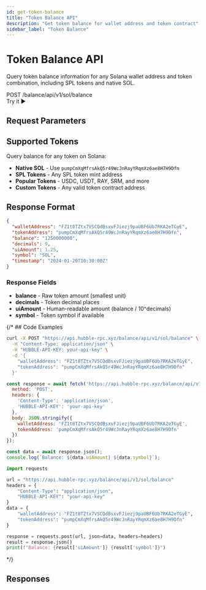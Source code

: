 ```yaml
---
id: get-token-balance
title: "Token Balance API"
description: "Get token balance for wallet address and token contract"
sidebar_label: "Token Balance"
---
```



# Token Balance API

Query token balance information for any Solana wallet address and token combination, including SPL tokens and native SOL.

<div className="api-header">
  <div className="api-info">
    <span className="api-method">POST</span>
    <span className="api-path">/balance/api/v1/sol/balance</span>
  </div>
  <ApiPlaygroundButton 
    initialApi="tx" 
    initialEndpoint="balance"
    className="api-try-button"
  >
    Try it ▶
  </ApiPlaygroundButton>
</div>

## Request Parameters

<RequestParametersTable apiId="tx" endpointId="balance" />

## Supported Tokens

Query balance for any token on Solana:

- **Native SOL** - Use `pumpCmXqMfrsAkQ5r49WcJnRayYRqmXz6ae8H7H9Dfn`
- **SPL Tokens** - Any SPL token mint address
- **Popular Tokens** - USDC, USDT, RAY, SRM, and more
- **Custom Tokens** - Any valid token contract address

## Response Format

```json
{
  "walletAddress": "FZ1t8TZtx7VSCQdBsxvFJiezj9paUBF6Ub7RKA2eTGyE",
  "tokenAddress": "pumpCmXqMfrsAkQ5r49WcJnRayYRqmXz6ae8H7H9Dfn",
  "balance": "1250000000",
  "decimals": 9,
  "uiAmount": 1.25,
  "symbol": "SOL",
  "timestamp": "2024-01-20T10:30:00Z"
}
```

### Response Fields

- **balance** - Raw token amount (smallest unit)
- **decimals** - Token decimal places
- **uiAmount** - Human-readable amount (balance / 10^decimals)
- **symbol** - Token symbol if available

{/* ## Code Examples

<Tabs>
  <TabItem value="curl" label="cURL">

```bash
curl -X POST "https://api.hubble-rpc.xyz/balance/api/v1/sol/balance" \
  -H "Content-Type: application/json" \
  -H "HUBBLE-API-KEY: your-api-key" \
  -d '{
    "walletAddress": "FZ1t8TZtx7VSCQdBsxvFJiezj9paUBF6Ub7RKA2eTGyE",
    "tokenAddress": "pumpCmXqMfrsAkQ5r49WcJnRayYRqmXz6ae8H7H9Dfn"
  }'
```

  </TabItem>
  <TabItem value="javascript" label="JavaScript">

```javascript
const response = await fetch('https://api.hubble-rpc.xyz/balance/api/v1/sol/balance', {
  method: 'POST',
  headers: { 
    'Content-Type': 'application/json',
    'HUBBLE-API-KEY': 'your-api-key'
  },
  body: JSON.stringify({ 
    walletAddress: 'FZ1t8TZtx7VSCQdBsxvFJiezj9paUBF6Ub7RKA2eTGyE',
    tokenAddress: 'pumpCmXqMfrsAkQ5r49WcJnRayYRqmXz6ae8H7H9Dfn'
  })
});

const data = await response.json();
console.log(`Balance: ${data.uiAmount} ${data.symbol}`);
```

  </TabItem>
  <TabItem value="python" label="Python">

```python
import requests

url = "https://api.hubble-rpc.xyz/balance/api/v1/sol/balance"
headers = {
    "Content-Type": "application/json",
    "HUBBLE-API-KEY": "your-api-key"
}
data = {
    "walletAddress": "FZ1t8TZtx7VSCQdBsxvFJiezj9paUBF6Ub7RKA2eTGyE",
    "tokenAddress": "pumpCmXqMfrsAkQ5r49WcJnRayYRqmXz6ae8H7H9Dfn"
}

response = requests.post(url, json=data, headers=headers)
result = response.json()
print(f"Balance: {result['uiAmount']} {result['symbol']}")
```

  </TabItem>
</Tabs> */}

## Responses

<ResponseTabs apiId="tx" endpointId="balance" />
